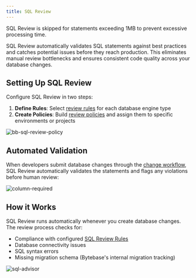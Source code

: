 ```yaml
---
title: SQL Review
---
```


<Note>
SQL Review is skipped for statements exceeding 1MB to prevent excessive processing time.
</Note>

SQL Review automatically validates SQL statements against best practices and catches potential issues before they reach production. This eliminates manual review bottlenecks and ensures consistent code quality across your database changes.

## Setting Up SQL Review

Configure SQL Review in two steps:

1. **Define Rules**: Select [review rules](/sql-review/review-rules) for each database engine type
2. **Create Policies**: Build [review policies](/sql-review/review-policy) and assign them to specific environments or projects

![bb-sql-review-policy](/content/docs/sql-review/bb-sql-review-policy.webp)

## Automated Validation

When developers submit database changes through the [change workflow](/change-database/change-workflow/), SQL Review automatically validates the statements and flags any violations before human review:

![column-required](/content/docs/sql-review/schema-review-column-required.webp)

## How it Works

<Card title="Tutorial: SQL Review with Bytebase GUI" icon="graduation-cap" href="/tutorials/sql-review-gui" horizontal />

SQL Review runs automatically whenever you create database changes. The review process checks for:

- Compliance with configured [SQL Review Rules](/sql-review/review-policy)
- Database connectivity issues
- SQL syntax errors
- Missing migration schema (Bytebase's internal migration tracking)

![sql-advisor](/content/docs/sql-review/schema-review-engine-mysql-use-innodb.webp)
